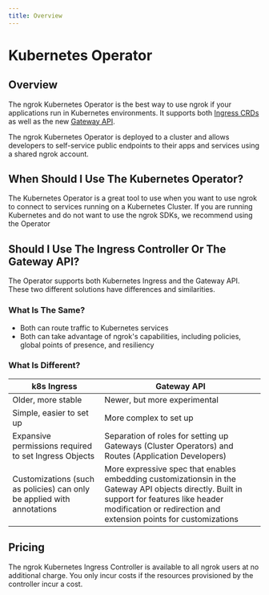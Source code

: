 ```yaml
---
title: Overview
---
```


# Kubernetes Operator

## Overview

The ngrok Kubernetes Operator is the best way to use ngrok if your
applications run in Kubernetes environments. It supports both [Ingress CRDs](https://kubernetes.io/docs/concepts/services-networking/ingress/) as well as the new [Gateway API](https://gateway-api.sigs.k8s.io/).

The ngrok Kubernetes Operator is deployed to a cluster and allows developers to self-service public endpoints to their apps and services using a shared ngrok account.

## When Should I Use The Kubernetes Operator?

The Kubernetes Operator is a great tool to use when you want to use ngrok to connect to services running on a Kubernetes Cluster. If you are running Kubernetes and do not want to use the ngrok SDKs, we recommend using the Operator

## Should I Use The Ingress Controller Or The Gateway API?

The Operator supports both Kubernetes Ingress and the Gateway API. These two different solutions have differences and similarities.

### What Is The Same?

- Both can route traffic to Kubernetes services
- Both can take advantage of ngrok's capabilities, including policies, global points of presence, and resiliency

### What Is Different?

| k8s Ingress                                                            | Gateway API                                                                                                                                                                                                     |
| ---------------------------------------------------------------------- | --------------------------------------------------------------------------------------------------------------------------------------------------------------------------------------------------------------- |
| Older, more stable                                                     | Newer, but more experimental                                                                                                                                                                                    |
| Simple, easier to set up                                               | More complex to set up                                                                                                                                                                                          |
| Expansive permissions required to set Ingress Objects                  | Separation of roles for setting up Gateways (Cluster Operators) and Routes (Application Developers)                                                                                                             |
| Customizations (such as policies) can only be applied with annotations | More expressive spec that enables embedding customizationsin in the Gateway API objects directly. Built in support for features like header modification or redirection and extension points for customizations |

## Pricing

The ngrok Kubernetes Ingress Controller is available to all ngrok users at no
additional charge. You only incur costs if the resources provisioned by the
controller incur a cost.
